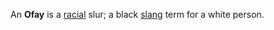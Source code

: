 {{move to Wiktionary}}

An '''Ofay''' is a [[race|racial]] slur; a black [[slang]] term for a white person.

{{substub}}